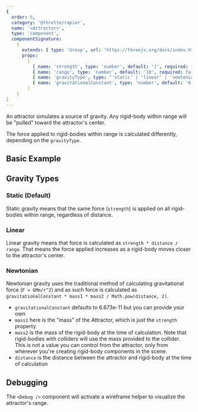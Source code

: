 ```yaml
---
{
  order: 6,
  category: '@threlte/rapier',
  name: '<Attractor>',
  type: 'component',
  componentSignature:
    {
      extends: { type: 'Group', url: 'https://threejs.org/docs/index.html#api/en/objects/Group' },
      props:
        [
          { name: 'strength', type: 'number', default: '1', required: false },
          { name: 'range', type: 'number', default: '10', required: false },
          { name: 'gravityType', type: "'static' | 'linear' | 'newtonian'", required: false },
          { name: 'gravitationalConstant', type: 'number', default: '6.673e-11', required: false }
        ]
    }
}
---
```


An attractor simulates a source of gravity. Any rigid-body within range will be "pulled" toward the attractor's center.

The force applied to rigid-bodies within range is calculated differently, depending on the `gravityType`.

## Basic Example

<Example path="rapier/attractor" />

## Gravity Types

### Static (Default)

Static gravity means that the same force (`strength`) is applied on all rigid-bodies within range, regardless of distance.

### Linear

Linear gravity means that force is calculated as `strength * distance / range`. That means the force applied increases as a rigid-body moves closer to the attractor's center.

### Newtonian

Newtonian gravity uses the traditional method of calculating gravitational force (`F = GMm/r^2`) and as such force is calculated as `gravitationalConstant * mass1 * mass2 / Math.pow(distance, 2)`.

- `gravitationalConstant` defaults to 6.673e-11 but you can provide your own
- `mass1` here is the "mass" of the Attractor, which is just the `strength` property
- `mass2` is the mass of the rigid-body at the time of calculation. Note that rigid-bodies with colliders will use the mass provided to the collider. This is not a value you can control from the attractor, only from wherever you're creating rigid-body components in the scene.
- `distance` is the distance between the attractor and rigid-body at the time of calculation

## Debugging

The `<Debug />` component will activate a wireframe helper to visualize the attractor's range.
